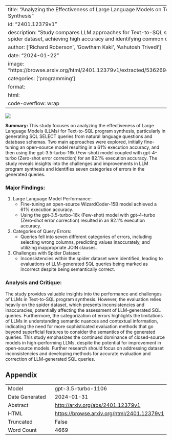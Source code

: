 
---
title: "Analyzing the Effectiveness of Large Language Models on Text-to-SQL Synthesis"
id: "2401.12379v1"
description: "Study compares LLM approaches for Text-to-SQL synthesis using spider dataset, achieving high accuracy and identifying common query errors."
author: ['Richard Roberson', 'Gowtham Kaki', 'Ashutosh Trivedi']
date: "2024-01-22"
image: "https://browse.arxiv.org/html/2401.12379v1/extracted/5362694/data_format.png"
categories: ['programming']
format:
  html:
    code-overflow: wrap
---

![](https://browse.arxiv.org/html/2401.12379v1/extracted/5362694/data_format.png)

**Summary:**
This study focuses on analyzing the effectiveness of Large Language Models (LLMs) for Text-to-SQL program synthesis, particularly in generating SQL SELECT queries from natural language questions and database schemas. Two main approaches were explored, initially fine-tuning an open-source model resulting in a 61% execution accuracy, and then using the gpt-3.5-turbo-16k (Few-shot) model coupled with gpt-4-turbo (Zero-shot error correction) for an 82.1% execution accuracy. The study reveals insights into the challenges and improvements in LLM program synthesis and identifies seven categories of errors in the generated queries.

### Major Findings:
1. Large Language Model Performance:
    - Fine-tuning an open-source WizardCoder-15B model achieved a 61% execution accuracy.
    - Using the gpt-3.5-turbo-16k (Few-shot) model with gpt-4-turbo (Zero-shot error correction) resulted in an 82.1% execution accuracy.
2. Categories of Query Errors:
    - Queries fell into seven different categories of errors, including selecting wrong columns, predicting values inaccurately, and utilizing inappropriate JOIN clauses.
3. Challenges with Spider Dataset:
    - Inconsistencies within the spider dataset were identified, leading to evaluations of LLM-generated SQL queries being marked as incorrect despite being semantically correct.

### Analysis and Critique:
The study provides valuable insights into the performance and challenges of LLMs in Text-to-SQL program synthesis. However, the evaluation relies heavily on the spider dataset, which presents inconsistencies and inaccuracies, potentially affecting the assessment of LLM-generated SQL queries. Furthermore, the categorization of errors highlights the limitations of LLMs in understanding semantic nuances and contextual information, indicating the need for more sophisticated evaluation methods that go beyond superficial features to consider the semantics of the generated queries. This study emphasizes the continued dominance of closed-source models in high-performing LLMs, despite the potential for improvement in open-source models. Further research should focus on addressing dataset inconsistencies and developing methods for accurate evaluation and correction of LLM-generated SQL queries.

## Appendix

|          |          |
|----------|----------|
| Model     | gpt-3.5-turbo-1106       |
| Date Generated     | 2024-01-31       |
| Abstract | [http://arxiv.org/abs/2401.12379v1](http://arxiv.org/abs/2401.12379v1)        |
| HTML     | [https://browse.arxiv.org/html/2401.12379v1](https://browse.arxiv.org/html/2401.12379v1)       |
| Truncated       | False       |
| Word Count       | 4669       |